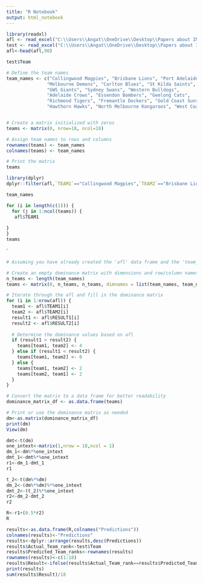 ```yaml
---
title: "R Notebook"
output: html_notebook
---
```


```r
library(readxl)
afl <- read_excel("C:\\Users\\Angat\\OneDrive\\Desktop\\Papers about IMI\\AFL_Data.xlsx", sheet = "in")
test <- read_excel("C:\\Users\\Angat\\OneDrive\\Desktop\\Papers about IMI\\Test.xlsx", sheet = "Test")
afl<-head(afl,90)
```
```r
test$Team
```



```r
# Define the team names
team_names <- c("Collingwood Magpies", "Brisbane Lions", "Port Adelaide Power", 
               "Melbourne Demons", "Carlton Blues", "St Kilda Saints", 
               "GWS Giants", "Sydney Swans", "Western Bulldogs", 
               "Adelaide Crows", "Essendon Bombers", "Geelong Cats", 
               "Richmond Tigers", "Fremantle Dockers", "Gold Coast Suns", 
               "Hawthorn Hawks", "North Melbourne Kangaroos", "West Coast Eagles")


# Create a matrix initialized with zeros
teams <- matrix(0, nrow=18, ncol=18)

# Assign team names to rows and columns
rownames(teams) <- team_names
colnames(teams) <- team_names

# Print the matrix
teams

```

```r
library(dplyr)
dplyr::filter(afl,`TEAM1`=="Collingwood Magpies",`TEAM2`=="Brisbane Lions")
```

```r
team_names
```


```r
for (i in length(c(1))) {
  for (j in 1:ncol(teams)) {
   afl$TEAM1
    
}
}
teams
```
`

```r
# Assuming you have already created the 'afl' data frame and the 'team_names' vector as specified

# Create an empty dominance matrix with dimensions and row/column names
n_teams <- length(team_names)
teams <- matrix(0, n_teams, n_teams, dimnames = list(team_names, team_names))

# Iterate through the afl and fill in the dominance matrix
for (i in 1:nrow(afl)) {
  team1 <- afl$TEAM1[i]
  team2 <- afl$TEAM2[i]
  result1 <- afl$RESULT1[i]
  result2 <- afl$RESULT2[i]
  
  # Determine the dominance values based on afl
  if (result1 > result2) {
    teams[team1, team2] <- 4
  } else if (result1 < result2) {
    teams[team1, team2] <- 0
  } else {
    teams[team1, team2] <- 2
    teams[team2, team1] <- 2
  }
}

# Convert the matrix to a data frame for better readability
dominance_matrix_df <- as.data.frame(teams)

# Print or use the dominance matrix as needed
dm<-as.matrix(dominance_matrix_df)
print(dm)
View(dm)
```

```r
dmt<-t(dm)
one_intext<-matrix(1,nrow = 18,ncol = 1)
dm_1<-dm%*%one_intext
dmt_1<-dmt%*%one_intext
r1<-dm_1-dmt_1
r1
```


```r
t_2<-t(dm%*%dm)
dm_2<-(dm%*%dm)%*%one_intext
dmt_2<-(t_2)%*%one_intext
r2<-dm_2-dmt_2
r2
```

```r
R<-r1+(0.5*r2)
R
```
```r
results<-as.data.frame(R,colnames("Predictions"))
colnames(results)<-"Predictions"
results<-dplyr::arrange(results,desc(Predictions))
results$Actual_Team_rank<-test$Team
results$Predicted_Team_ranks<-rownames(results)
rownames(results)<-c(1:18)
results$Result<-ifelse(results$Actual_Team_rank==results$Predicted_Team_ranks,1,0)
print(results)
sum(results$Result)/18
```

